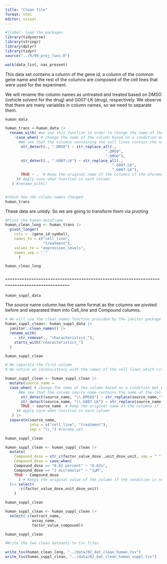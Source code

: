 ```yaml
---
title: "Clean file"
format: html
editor: visual
---
```


```r
#|label: load the packages
library(tidyverse)
library(stringr)
library(dplyr)
library(tidyr)
source("../R/99_proj_func.R")
```

```r
walk(data_list, nas_present)
```

This data set contains a column of the gene id, a column of the common gene name and the rest of the columns are composed of the cell lines that were used for the experiment.

We will rename the column names as untreated and treated based on DMSO (vehicle solvent for the drug) and G007-LK (drug), respectively. We observe that there are many variables in column names, so we need to separate them.

```r
human_data
```

```r
human_trans <-human_data |>
  rename_with( #we use this function in order to change the name of the columns
    ~case_when( # change the name of the column based on a condition met by str_detect
      #We see that the columns containing the cell lines contain the name of the cell lines and the DMSO or G007.LK compounds separated by a "." 
       str_detect(., ".DMSO") ~ str_replace_all(.,
                                             ".DMSO",
                                             "_DMSO"),
       str_detect(., ".G007.LK") ~ str_replace_all(.,
                                                ".G007.LK",
                                                "_G007.LK"),
       TRUE ~ .  # Keep the original name of the columns if the aforementioned conditions are not met
     )# Apply case when function in each column
   ) #rename_with()


#check how the column names changed
human_trans
```

These data are untidy. So we are going to transform them via pivoting

```r
#Pivot the human dataframe
human_clean_long <- human_trans |> 
  pivot_longer(
    cols = -(gene_id:symbol),
    names_to = c("cell_line", 
                 "treatment"),  
    values_to = "expression_levels",
    names_sep = "_"
      ) 

human_clean_long
```

### \-\-\-\-\-\-\-\-\-\-\-\-\-\-\-\-\-\-\-\-\-\-\-\-\-\-\-\-\-\-\-\-\-\-\-\-\-\-\-\-\-\-\-\-\-\-\-\-\-\-\-\-\-\-\-\-\-\-\-\-\-\-\-\-\-\-\-\-\-\-\-\-\-\-\-\-\-\-\-\-\-\-\-\-\-\-\-\-\-\-\--

```r
human_suppl_data
```

The source name column has the same format as the columns we pivoted before and separated them into Cell_line and Compound columns.

```r
# We will use the clean_names function provided by the janitor package in order to make our columns look more appealing
human_suppl_clean<- human_suppl_data |> 
  janitor::clean_names() |>
  rename_with(
    ~ str_remove(., "characteristics_"), 
    starts_with("characteristics_")
  )

human_suppl_clean
```

```r
# We separate the first column
# We notice an inconsistency with the names of the cell lines which creates some problems when we try to separate the two components of the first column 

human_suppl_clean <- human_suppl_clean |>
  mutate(source_name = 
  case_when( # change the name of the column based on a condition met by str_detect
      #We see that the column source name contains the name of the cell lines and the compounds separated by a "." 
       str_detect(source_name, "\\.DMSO$") ~ str_replace(source_name,"\\.DMSO", "_DMSO"),
       str_detect(source_name, "\\.G007.LK") ~ str_replace(source_name,"\\.G007.LK", "_G007.LK"),
       TRUE ~ source_name  # Keep the original name of the columns if the aforementioned conditions are not met
     )# Apply case when function in each column
   ) |> 
  separate(source_name, 
           into = c("cell_line", "treatment"),
           sep = "\\_") #rename_wet 

human_suppl_clean
```

```r
human_suppl_clean <- human_suppl_clean |> 
  mutate(
    Compound_dose = str_c(factor_value_dose ,unit_dose_unit, sep = " "),
    Compound_dose = case_when(
    Compound_dose == "0.01 percent" ~ "0.01%",
    Compound_dose == "1 micromolar" ~ "1μM",
    TRUE ~ Compound_dose
      ) # Keeps the original value of the column if the condition is not met
  )|> select(
      -c(factor_value_dose,unit_dose_unit)
    )

human_suppl_clean
```

```r
human_suppl_clean <- human_suppl_clean |> 
  select(-c(extract_name,
            assay_name,
            factor_value_compound))

human_suppl_clean
```

```r
#Write the two clean datasets to tsv files

write_tsv(human_clean_long, "../data/02_dat_clean_human.tsv")
write_tsv(human_suppl_clean, "../data/02_dat_clean_human_suppl.tsv")
```
